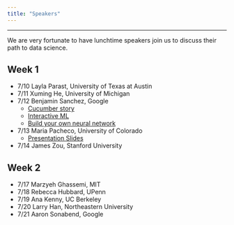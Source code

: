```yaml
---
title: "Speakers"
---
```


---

We are very fortunate to have lunchtime speakers join us to discuss their path to data science.


## Week 1

  * 7/10 Layla Parast, University of Texas at Austin
  * 7/11 Xuming He, University of  Michigan
  * 7/12 Benjamin Sanchez, Google
    * [Cucumber story](https://cloud.google.com/blog/products/gcp/how-a-japanese-cucumer-farmer-is-using-deep-learning-and-tensorflow)
    * [Interactive ML](https://teachablemachine.withgoogle.com/)
    * [Build your own neural network](https://playground.tensorflow.org)
  * 7/13 Maria Pacheco, University of Colorado
    * [Presentation Slides](https://drive.google.com/file/d/1oepZvm9AWRCZqXy-8NjEFoF9d8yFZhRJ/view?usp=sharing)
  * 7/14 James Zou, Stanford University

## Week 2
  * 7/17 Marzyeh Ghassemi, MIT
  * 7/18 Rebecca Hubbard, UPenn
  * 7/19 Ana Kenny, UC Berkeley
  * 7/20 Larry Han, Northeastern University
  * 7/21 Aaron Sonabend, Google






<!-- * July 5: [Heather Mattie](https://www.hsph.harvard.edu/heather-mattie/)  (Host: Jesse) -->
<!--   * [Slides](https://github.com/jlgrons/CELEHS-DSinA/blob/main/Documents/H_Mattie_Slides.pdf) -->
<!--   * [Algorithmic bias paper](https://www.ncbi.nlm.nih.gov/pmc/articles/PMC6875681/) -->
<!-- * July 6: [Swami Vaithianathasamy](https://www.linkedin.com/in/swaminathan-v-2b71332) (Host: Nitin) -->
<!-- * July 7: [Benjamin Sanchez-Langeling](https://www.linkedin.com/in/benjamin-sanchez-lengeling-6879a68a) (Host: Aaron) -->
<!--   * [Slides](https://github.com/jlgrons/CELEHS-DSinA/blob/main/Documents/B_Sanchez-Lengeling_Slides.pdf) -->
<!-- * July 8: [Hui Wang](https://theorg.com/org/paypal/org-chart/hui-wang) (Host: Aaron) -->

<!-- ## Week 2 -->

<!-- * July 11: [Leo Anthony Celi](https://imes.mit.edu/research-staff-prof/leo-anthony-celi/) (Host: Aaron) -->
<!-- * July 12: [Marzyeh Ghassemi](https://healthyml.org) (Host: Aaron) -->
<!-- * July 13: [Melody Goodman](https://publichealth.nyu.edu/faculty/melody-goodman) (Host: Jesse) -->
<!-- * July 14: [Chiara Poletti](https://www.linkedin.com/in/chiarapoletti) (Host: Nitin) -->
<!-- * July 15: [Tanya Garcia](https://tpgarcia.github.io) (Host: Jesse) -->


<!-- Suggested resources from the speakers: -->

<!-- * [Udemy](https://www.udemy.com/) -->